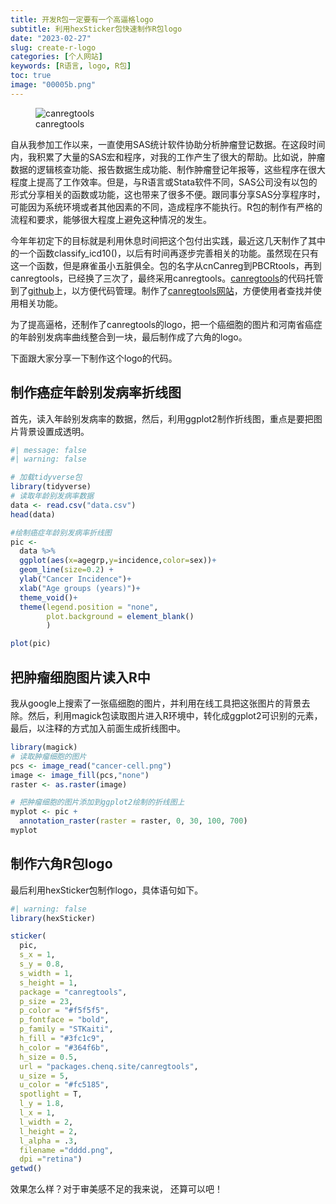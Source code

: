 ```yaml
---
title: 开发R包一定要有一个高逼格logo
subtitle: 利用hexSticker包快速制作R包logo
date: "2023-02-27"
slug: create-r-logo
categories: [个人网站]
keywords: [R语言, logo, R包]
toc: true
image: "00005b.png"
---
```


![canregtools](canregtools.png)

自从我参加工作以来，一直使用SAS统计软件协助分析肿瘤登记数据。在这段时间内，我积累了大量的SAS宏和程序，对我的工作产生了很大的帮助。比如说，肿瘤数据的逻辑核查功能、报告数据生成功能、制作肿瘤登记年报等，这些程序在很大程度上提高了工作效率。但是，与R语言或Stata软件不同，SAS公司没有以包的形式分享相关的函数或功能，这也带来了很多不便。跟同事分享SAS分享程序时，可能因为系统环境或者其他因素的不同，造成程序不能执行。R包的制作有严格的流程和要求，能够很大程度上避免这种情况的发生。

今年年初定下的目标就是利用休息时间把这个包付出实践，最近这几天制作了其中的一个函数classify_icd10()，以后有时间再逐步完善相关的功能。虽然现在只有这一个函数，但是麻雀虽小五脏俱全。包的名字从cnCanreg到PBCRtools，再到canregtools，已经换了三次了，最终采用canregtools。[canregtools](https://github.com/gigu003/canregtools)的代码托管到了[github](https://github.com/gigu003)上，以方便代码管理。制作了[canregtools网站](https://gigu003.github.io/canregtools/)，方便使用者查找并使用相关功能。

为了提高逼格，还制作了canregtools的logo，把一个癌细胞的图片和河南省癌症的年龄别发病率曲线整合到一块，最后制作成了六角的logo。

下面跟大家分享一下制作这个logo的代码。

##  制作癌症年龄别发病率折线图

首先，读入年龄别发病率的数据，然后，利用ggplot2制作折线图，重点是要把图片背景设置成透明。

```r
#| message: false
#| warning: false

# 加载tidyverse包 
library(tidyverse)
# 读取年龄别发病率数据
data <- read.csv("data.csv")
head(data)

#绘制癌症年龄别发病率折线图
pic <-
  data %>% 
  ggplot(aes(x=agegrp,y=incidence,color=sex))+
  geom_line(size=0.2) +
  ylab("Cancer Incidence")+
  xlab("Age groups (years)")+
  theme_void()+
  theme(legend.position = "none",
        plot.background = element_blank()
        )

plot(pic)
```



## 把肿瘤细胞图片读入R中

我从google上搜索了一张癌细胞的图片，并利用在线工具把这张图片的背景去除。然后，利用magick包读取图片进入R环境中，转化成ggplot2可识别的元素，最后，以注释的方式加入前面生成折线图中。


```r
library(magick)
# 读取肿瘤细胞的图片
pcs <- image_read("cancer-cell.png")
image <- image_fill(pcs,"none")
raster <- as.raster(image)

# 把肿瘤细胞的图片添加到ggplot2绘制的折线图上
myplot <- pic +
  annotation_raster(raster = raster, 0, 30, 100, 700)
myplot
```


## 制作六角R包logo

最后利用hexSticker包制作logo，具体语句如下。

```r
#| warning: false
library(hexSticker)

sticker(
  pic,
  s_x = 1,
  s_y = 0.8,
  s_width = 1,
  s_height = 1,
  package = "canregtools",
  p_size = 23,
  p_color = "#f5f5f5",
  p_fontface = "bold",
  p_family = "STKaiti",
  h_fill = "#3fc1c9",
  h_color = "#364f6b",
  h_size = 0.5,
  url = "packages.chenq.site/canregtools",
  u_size = 5,
  u_color = "#fc5185",
  spotlight = T,
  l_y = 1.8,
  l_x = 1,
  l_width = 2,
  l_height = 2,
  l_alpha = .3,
  filename ="dddd.png",
  dpi ="retina")
getwd()
```

效果怎么样？对于审美感不足的我来说， 还算可以吧！
